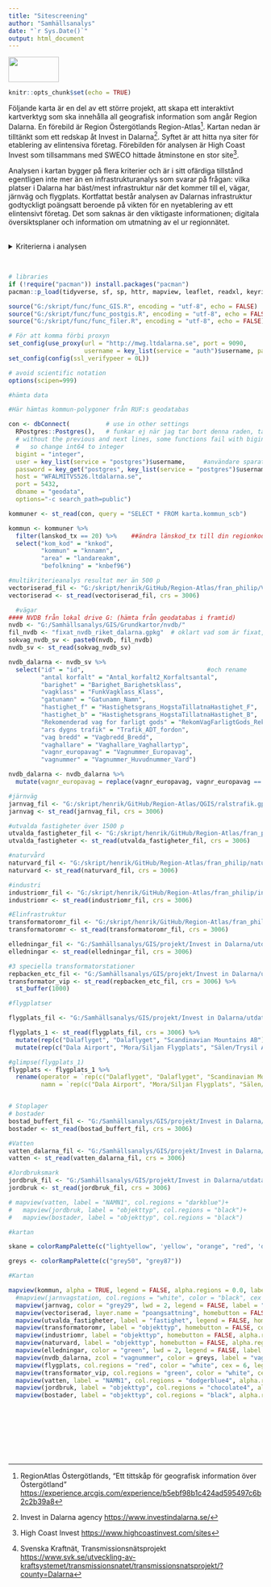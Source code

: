 ```yaml
---
title: "Sitescreening"
author: "Samhällsanalys"
date: "`r Sys.Date()`"
output: html_document
---
```

:::{#header}
<img src="logo_liggande_platta_farg.png" height="50" width="100" margin="0 auto"/>
:::

```r
knitr::opts_chunk$set(echo = TRUE)
```

Följande karta är en del av ett större projekt, att skapa ett interaktivt kartverktyg som ska innehålla all geografisk information som angår Region Dalarna. En förebild är Region Östergötlands Region-Atlas[^1]. 
Kartan nedan är tilltänkt som ett redskap åt Invest in Dalarna[^2]. Syftet är att hitta nya siter för etablering av elintensiva företag. Förebilden för analysen är High Coast Invest som tillsammans med SWECO hittade åtminstone en stor site[^3]. 

Analysen i kartan bygger på flera kriterier och är i sitt ofärdiga tillstånd egentligen inte mer än en infrastrukturanalys som svarar på frågan: vilka platser i Dalarna har bäst/mest infrastruktur när det kommer till el, vägar, järnväg och flygplats. Kortfattat består analysen av Dalarnas infrastruktur godtyckligt poängsatt beroende på vikten för en nyetablering av ett elintensivt företag. Det som saknas är den viktigaste informationen; digitala översiktsplaner och information om utmatning av el ur regionnätet.

[^3]: High Coast Invest <https://www.highcoastinvest.com/sites>

<br>
<details>

  <summary>Kriterierna i analysen</summary>

Infrastrukturen som ingår i GIS-analysen:

1. Elinfrastruktur: transformatorområden (stationer, ej elledningar), viktat till tre transformatorstationer på stamnätet som i framtiden kommer att uppgraderas, Repbäcken, Horndal och Tandö [^4].

[^4]: Svenska Kraftnät, Transmissionsnätsprojekt <https://www.svk.se/utveckling-av-kraftsystemet/transmissionsnatet/transmissionsnatsprojekt/?county=Dalarna> 

2. Flygplatser: Borläng, Mora och Sälen. (Källa: Lantmäteriet)

3. Järnväg med betoning på stickspår (Källa: Lantmäteriet)

4. Vägar avgränsat till statliga och kommunala vägar (Källa: NVDB)

Stoplager:
Jordbruksmark och Naturskyddsområden. Ej hänsyn till strandskydd.
 
</details>
<br>

[^1]: RegionAtlas Östergötlands, "Ett tittskåp för geografisk information över Östergötland" <https://experience.arcgis.com/experience/b5ebf98b1c424ad595497c6b2c2b39a8>

[^2]: Invest in Dalarna agency <https://www.investindalarna.se/>

```r
# libraries
if (!require("pacman")) install.packages("pacman")
pacman::p_load(tidyverse, sf, sp, httr, mapview, leaflet, readxl, keyring)

source("G:/skript/func/func_GIS.R", encoding = "utf-8", echo = FALSE)
source("G:/skript/func/func_postgis.R", encoding = "utf-8", echo = FALSE)
source("G:/skript/func/func_filer.R", encoding = "utf-8", echo = FALSE)

# För att komma förbi proxyn
set_config(use_proxy(url = "http://mwg.ltdalarna.se", port = 9090, 
                     username = key_list(service = "auth")$username, password = key_get("auth", key_list(service = "auth")$username)))
set_config(config(ssl_verifypeer = 0L))

# avoid scientific notation
options(scipen=999)
```


```r

#hämta data

#Här hämtas kommun-polygoner från RUF:s geodatabas

con <- dbConnect(          # use in other settings
  RPostgres::Postgres(),   # funkar ej när jag tar bort denna raden, tänker att den inte behövs eftersom paketet laddas av pacman.
  # without the previous and next lines, some functions fail with bigint data 
  #   so change int64 to integer
  bigint = "integer",  
  user = key_list(service = "postgres")$username,     #användare sparat i lösenordshanterare Keyring
  password = key_get("postgres", key_list(service = "postgres")$username),   #lösenord sparat i lösenordshanterare
  host = "WFALMITVS526.ltdalarna.se",
  port = 5432,
  dbname = "geodata",
  options="-c search_path=public")

kommuner <- st_read(con, query = "SELECT * FROM karta.kommun_scb") 

kommun <- kommuner %>% 
  filter(lanskod_tx == 20) %>%    ##ändra länskod_tx till din regionkod
  select("kom_kod" = "knkod",
         "kommun" = "knnamn",
         "area" = "landareakm",
         "befolkning" = "knbef96")

#multikriterieanalys resultat mer än 500 p
vectoriserad_fil <- "G:/skript/henrik/GitHub/Region-Atlas/fran_philip/Vectorized_Dalarna_meran500.gpkg"
vectoriserad <- st_read(vectoriserad_fil, crs = 3006)

  #vägar
#### NVDB från lokal drive G: (hämta från geodatabas i framtid)
nvdb <- "G:/Samhällsanalys/GIS/Grundkartor/nvdb/"
fil_nvdb <- "fixat_nvdb_riket_dalarna.gpkg"  # oklart vad som är fixat, men filen väger mindre än nvdb_riket
sokvag_nvdb_sv <- paste0(nvdb, fil_nvdb)
nvdb_sv <- st_read(sokvag_nvdb_sv)

nvdb_dalarna <- nvdb_sv %>%
  select("id" = "id",                                  #och rename
         "antal korfalt" = "Antal_korfalt2_Korfaltsantal",
         "barighet" = "Barighet_Barighetsklass",
         "vagklass" = "FunkVagklass_Klass",
         "gatunamn" = "Gatunamn_Namn",
         "hastighet_f" = "Hastighetsgrans_HogstaTillatnaHastighet_F",
         "hastighet_b" = "Hastighetsgrans_HogstaTillatnaHastighet_B",
         "Rekomenderad vag for farligt gods" = "RekomVagFarligtGods_Rekommendation",
         "ars dygns trafik" = "Trafik_ADT_fordon",
         "vag bredd" = "Vagbredd_Bredd",
         "vaghallare" = "Vaghallare_Vaghallartyp",
         "vagnr_europavag" = "Vagnummer_Europavag",
         "vagnummer" = "Vagnummer_Huvudnummer_Vard")

nvdb_dalarna <- nvdb_dalarna %>%
  mutate(vagnr_europavag = replace(vagnr_europavag, vagnr_europavag == -1, "E"))

#järnväg
jarnvag_fil <- "G:/skript/henrik/GitHub/Region-Atlas/QGIS/ralstrafik.gpkg"
jarnvag <- st_read(jarnvag_fil, crs = 3006)

#utvalda fastigheter över 1500 p
utvalda_fastigheter_fil <- "G:/skript/henrik/GitHub/Region-Atlas/fran_philip/Extracted_location.gpkg"
utvalda_fastigheter <- st_read(utvalda_fastigheter_fil, crs = 3006)

#naturvård
naturvard_fil <- "G:/skript/henrik/GitHub/Region-Atlas/fran_philip/naturvardsomr.gpkg"
naturvard <- st_read(naturvard_fil, crs = 3006)

#industri
industriomr_fil <- "G:/skript/henrik/GitHub/Region-Atlas/fran_philip/industriomr.gpkg"
industriomr <- st_read(industriomr_fil, crs = 3006)

#Elinfrastruktur
transformatoromr_fil <- "G:/skript/henrik/GitHub/Region-Atlas/fran_philip/transformatoromr.gpkg"
transformatoromr <- st_read(transformatoromr_fil, crs = 3006)

elledningar_fil <- "G:/Samhällsanalys/GIS/projekt/Invest in Dalarna/utdata/elledningar/ledningar_ellevio.gpkg" #G:\Samhällsanalys\GIS\projekt\Invest in Dalarna\utdata\elledningar
elledningar <- st_read(elledningar_fil, crs = 3006)

#3 speciella transformatorstationer
repbacken_etc_fil <- "G:/Samhällsanalys/GIS/projekt/Invest in Dalarna/utdata/Repbäcken_etc.gpkg"
transformator_vip <- st_read(repbacken_etc_fil, crs = 3006) %>%
  st_buffer(1000)

#flygplatser

flygplats_fil <- "G:/Samhällsanalys/GIS/projekt/Invest in Dalarna/utdata/Flygplats.gpkg"

flygplats_1 <- st_read(flygplats_fil, crs = 3006) %>%
  mutate(rep(c("Dalaflyget", "Dalaflyget", "Scandinavian Mountains AB"))) %>%
  mutate(rep(c("Dala Airport", "Mora/Siljan Flygplats", "Sälen/Trysil Airport")))

#glimpse(flygplats_1)
flygplats <- flygplats_1 %>%
  rename(operator = `rep(c("Dalaflyget", "Dalaflyget", "Scandinavian Mountains AB"))`,
         namn = `rep(c("Dala Airport", "Mora/Siljan Flygplats", "Sälen/Trysil Airport"))`)


# Stoplager
# bostader
bostad_buffert_fil <- "G:/Samhällsanalys/GIS/projekt/Invest in Dalarna/utdata/till_rmd/bostad_buff.gpkg" 
bostader <- st_read(bostad_buffert_fil, crs = 3006)

#Vatten
vatten_dalarna_fil <- "G:/Samhällsanalys/GIS/projekt/Invest in Dalarna/utdata/till_rmd/vatten_dalarna.gpkg" 
vatten <- st_read(vatten_dalarna_fil, crs = 3006)

#Jordbruksmark
jordbruk_fil <- "G:/Samhällsanalys/GIS/projekt/Invest in Dalarna/utdata/till_rmd/jordbruksmark.gpkg" 
jordbruk <- st_read(jordbruk_fil, crs = 3006)

# mapview(vatten, label = "NAMN1", col.regions = "darkblue")+
#   mapview(jordbruk, label = "objekttyp", col.regions = "black")+
#   mapview(bostader, label = "objekttyp", col.regions = "black")

```

```r


#kartan

skane = colorRampPalette(c("lightyellow", 'yellow', "orange", "red", 'darkred'))

greys <- colorRampPalette(c("grey50", "grey87"))

#Kartan

mapview(kommun, alpha = TRUE, legend = FALSE, alpha.regions = 0.0, label = "kommun", hide = TRUE)+
  #mapview(jarnvagstation, col.regions = "white", color = "black", cex = 1, legend = FALSE, label = "objekttyp", homebutton = FALSE)+
  mapview(jarnvag, color = "grey29", lwd = 2, legend = FALSE, label = "straknamn", homebutton = FALSE, hide = TRUE)+
  mapview(vectoriserad, layer.name = "poangsattning", homebutton = FALSE, alpha.regions = 0.5, lwd = 0.0, col.regions = skane)+ # ändra färg
  mapview(utvalda_fastigheter, label = "fastighet", legend = FALSE, homebutton = FALSE, alpha.regions = 0.5, col.regions = c("purple"), hide = TRUE)+
  mapview(transformatoromr, label = "objekttyp", homebutton = FALSE, col.regions = c("green"), legend = FALSE, hide = TRUE)+#transformatoromr
  mapview(industriomr, label = "objekttyp", homebutton = FALSE, alpha.regions = 0.5, col.regions = c("brown"), legend = FALSE, hide = TRUE)+#industriomr
  mapview(naturvard, label = "objekttyp", homebutton = FALSE, alpha.regions = 0.5, col.regions = c("darkgreen"), legend = FALSE, hide = TRUE)+##naturvard
  mapview(elledningar, color = "green", lwd = 2, legend = FALSE, label = "objekttyp", homebutton = FALSE, hide = TRUE)+
  mapview(nvdb_dalarna, zcol = "vagnummer", color = greys, label = "vagnummer", lwd = 2, alpha = 0.5, legend = FALSE, homebutton = FALSE, hide = TRUE, layer.name = "vagar")+
  mapview(flygplats, col.regions = "red", color = "white", cex = 6, legend = FALSE, label = "namn", homebutton = TRUE, hide = TRUE)+
  mapview(transformator_vip, col.regions = "green", color = "white", cex = 6, legend = FALSE, label = "objekttyp", homebutton = TRUE, hide = TRUE)+
  mapview(vatten, label = "NAMN1", col.regions = "dodgerblue4", alpha.regions = 0.9, lwd = 0.3, homebutton = FALSE, hide = TRUE, legend = FALSE)+
  mapview(jordbruk, label = "objekttyp", col.regions = "chocolate4", alpha.regions = 0.9, lwd = 0.3, homebutton = FALSE, hide = TRUE, legend = FALSE)+
  mapview(bostader, label = "objekttyp", col.regions = "black", alpha.regions = 0.9, lwd = 0.3, homebutton = FALSE, hide = TRUE, legend = FALSE)






  
  
```

